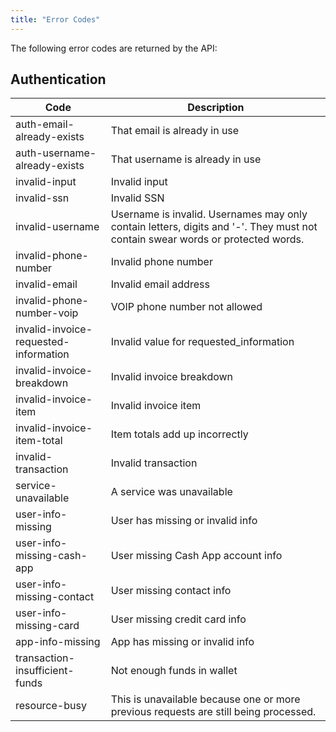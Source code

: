```yaml
---
title: "Error Codes"
---
```


The following error codes are returned by the API:

## Authentication

| Code                                  | Description                                                                                                                    |
| ------------------------------------- | ------------------------------------------------------------------------------------------------------------------------------ |
| auth-email-already-exists             | That email is already in use                                                                                                   |
| auth-username-already-exists          | That username is already in use                                                                                                |
| invalid-input                         | Invalid input                                                                                                                  |
| invalid-ssn                           | Invalid SSN                                                                                                                    |
| invalid-username                      | Username is invalid. Usernames may only contain letters, digits and '-'. They must not contain swear words or protected words. |
| invalid-phone-number                  | Invalid phone number                                                                                                           |
| invalid-email                         | Invalid email address                                                                                                          |
| invalid-phone-number-voip             | VOIP phone number not allowed                                                                                                  |
| invalid-invoice-requested-information | Invalid value for requested_information                                                                                        |
| invalid-invoice-breakdown             | Invalid invoice breakdown                                                                                                      |
| invalid-invoice-item                  | Invalid invoice item                                                                                                           |
| invalid-invoice-item-total            | Item totals add up incorrectly                                                                                                 |
| invalid-transaction                   | Invalid transaction                                                                                                            |
| service-unavailable                   | A service was unavailable                                                                                                      |
| user-info-missing                     | User has missing or invalid info                                                                                               |
| user-info-missing-cash-app            | User missing Cash App account info                                                                                             |
| user-info-missing-contact             | User missing contact info                                                                                                      |
| user-info-missing-card                | User missing credit card info                                                                                                  |
| app-info-missing                      | App has missing or invalid info                                                                                                |
| transaction-insufficient-funds        | Not enough funds in wallet                                                                                                     |
| resource-busy                         | This is unavailable because one or more previous requests are still being processed.                                           |
